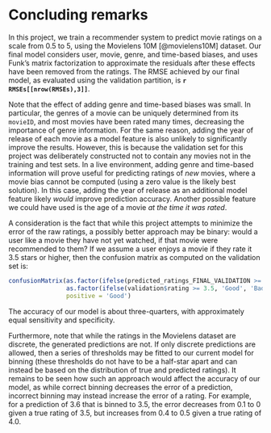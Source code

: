 # Concluding remarks

In this project, we train a recommender system to predict movie ratings on a scale from 0.5 to 5,
using the Movielens 10M [@movielens10M] dataset.  Our final model considers user, movie, genre,
and time-based biases, and uses Funk's matrix factorization to approximate the residuals after
these effects have been removed from the ratings. The RMSE achieved by our final model,
as evaluated using the validation partition, is **`r RMSEs[[nrow(RMSEs),3]]`**.

Note that the effect of adding genre and time-based biases was small.  In particular, the genres
of a movie can be uniquely determined from its `movieID`, and most movies have been rated many times,
decreasing the importance of genre information.  For the same reason, adding the year of release
of each movie as a model feature is also unlikely to significantly improve the results.
However, this is because the validation set for this project was deliberately constructed not to 
contain any movies not in the training and test sets. In a live environment, adding
genre and time-based information will prove useful for predicting ratings of *new*
movies, where a movie bias cannot be computed (using a zero value is the likely best solution).
In this case, adding the year of release as an additional model feature likely *would* improve
prediction accuracy.  Another possible feature we could have used is the age of a movie
*at the time it was rated*.

A consideration is the fact that while this project attempts to minimize the error of the raw
ratings, a possibly better approach may be binary: would a user like a movie they have not yet
watched, if that movie were recommended to them? If we assume a user enjoys a movie if they
rate it 3.5 stars or higher, then the confusion matrix as computed on the validation set is:

```r

confusionMatrix(as.factor(ifelse(predicted_ratings_FINAL_VALIDATION >= 3.5, 'Good', 'Bad')),
                as.factor(ifelse(validation$rating >= 3.5, 'Good', 'Bad')),
                positive = 'Good')
```

The accuracy of our model is about three-quarters, with approximately equal sensitivity and
specificity.

Furthermore, note that while the ratings in the Movielens dataset are discrete, the generated
predictions are not. If only discrete predictions are allowed, then a series of thresholds may be
fitted to our current model for binning (these thresholds do not have to be a half-star apart
and can instead be based on the distribution of true and predicted ratings).  It remains to be seen
how such an approach would affect the accuracy of our model, as while correct binning decreases the
error of a prediction, incorrect binning may instead increase the error of a rating.
For example, for a prediction of 3.6 that is binned to 3.5, the error decreases from 0.1 to 0
given a true rating of 3.5, but increases from 0.4 to 0.5 given a true rating of 4.0.

